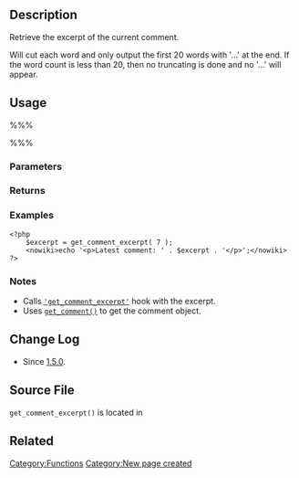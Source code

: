 {{Languages|
{{en|Function Reference/get_comment_excerpt}}
{{ja|関数リファレンス/get_comment_excerpt}}
}}

== Description ==

Retrieve the excerpt of the current comment.

Will cut each word and only output the first 20 words with '&hellip;' at the end.
If the word count is less than 20, then no truncating is done and no '&hellip;' will appear.

== Usage ==

%%% <?php get_comment_excerpt( $comment_ID ); ?> %%%

=== Parameters ===

{{Parameter|$comment_ID|int|ID of the comment for which to get the excerpt.|optional|<tt>0</tt> (the current comment)}}

=== Returns ===

{{Return||string|The maybe truncated comment with 20 words or less.}}

=== Examples ===

<pre>
<?php
	$excerpt = get_comment_excerpt( 7 );
	<nowiki>echo '<p>Latest comment: ' . $excerpt . '</p>';</nowiki>
?>
</pre>

=== Notes ===

* Calls <tt>[[Plugin_API/Filter_Reference/get_comment_excerpt|'get_comment_excerpt']]</tt> hook with the excerpt.
* Uses <tt>[[Function_Reference/get_comment|get_comment()]]</tt> to get the comment object.

== Change Log ==

* Since [[Version 1.5 | 1.5.0]].

== Source File ==

<tt>get_comment_excerpt()</tt> is located in {{Trac|wp-includes/comment-template.php}}

== Related ==

{{Tag Comments Tags}}

[[Category:Functions]]

[[Category:New page created]]